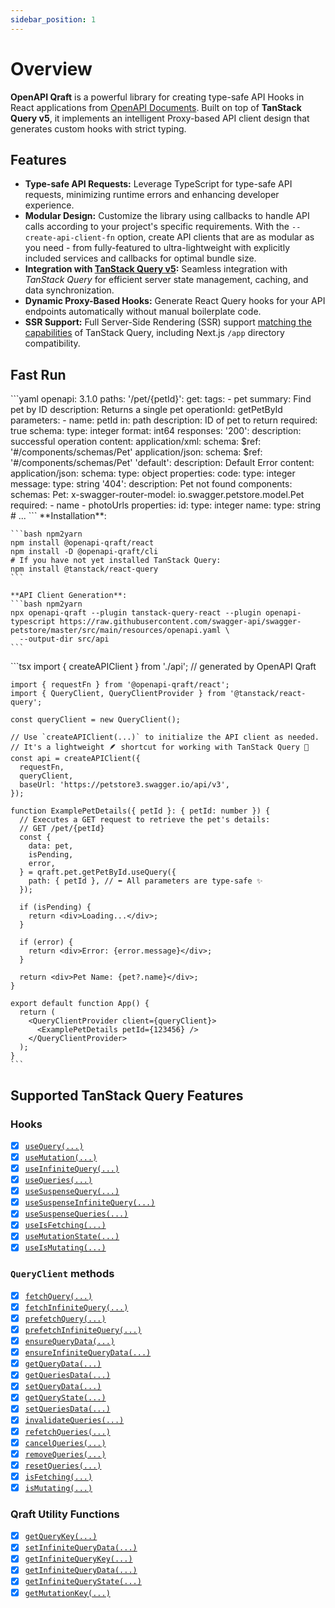 ```yaml
---
sidebar_position: 1
---
```



# Overview

**OpenAPI Qraft** is a powerful library for creating type-safe API Hooks in React applications from
[OpenAPI Documents](https://learn.openapis.org/).
Built on top of **TanStack Query v5**, it implements an intelligent Proxy-based API client design that generates
custom hooks with strict typing.

## Features

- **Type-safe API Requests:** Leverage TypeScript for type-safe API requests, minimizing runtime errors and enhancing
  developer experience.
- **Modular Design:** Customize the library using callbacks to handle API calls according to your project's
  specific requirements. With the `--create-api-client-fn` option, create API clients that are as modular as you need -
  from fully-featured to ultra-lightweight with explicitly included services and callbacks for optimal bundle size.
- **Integration with [TanStack Query v5](https://tanstack.com/query/v5):** Seamless integration with _TanStack Query_
  for efficient server state management, caching, and data synchronization.
- **Dynamic Proxy-Based Hooks:** Generate React Query hooks for your API endpoints automatically without manual
  boilerplate code.
- **SSR Support:** Full Server-Side Rendering (SSR) support
  [matching the capabilities](https://tanstack.com/query/latest/docs/framework/react/guides/advanced-ssr)
  of TanStack Query, including Next.js `/app` directory compatibility.

## Fast Run

<Tabs>
  <TabItem value="openapi" label="1. OpenAPI Document">
    ```yaml
    openapi: 3.1.0
    paths:
      '/pet/{petId}':
        get:
          tags:
            - pet
          summary: Find pet by ID
          description: Returns a single pet
          operationId: getPetById
          parameters:
            - name: petId
              in: path
              description: ID of pet to return
              required: true
              schema:
                type: integer
                format: int64
          responses:
            '200':
              description: successful operation
              content:
                application/xml:
                  schema:
                    $ref: '#/components/schemas/Pet'
                application/json:
                  schema:
                    $ref: '#/components/schemas/Pet'
            'default':
              description: Default Error
              content:
                application/json:
                  schema:
                    type: object
                    properties:
                      code:
                        type: integer
                      message:
                        type: string
            '404':
              description: Pet not found
    components:
      schemas:
        Pet:
          x-swagger-router-model: io.swagger.petstore.model.Pet
          required:
            - name
            - photoUrls
          properties:
            id:
              type: integer
            name:
              type: string
          # ...
    ```
  </TabItem>
  <TabItem value="setup" label="2. Setup">
    **Installation**:

    ```bash npm2yarn
    npm install @openapi-qraft/react
    npm install -D @openapi-qraft/cli
    # If you have not yet installed TanStack Query:
    npm install @tanstack/react-query
    ```

    **API Client Generation**:
    ```bash npm2yarn
    npx openapi-qraft --plugin tanstack-query-react --plugin openapi-typescript https://raw.githubusercontent.com/swagger-api/swagger-petstore/master/src/main/resources/openapi.yaml \
      --output-dir src/api
    ```
  </TabItem>
  <TabItem value="react" label="3. React" default>
    ```tsx
    import { createAPIClient } from './api'; // generated by OpenAPI Qraft

    import { requestFn } from '@openapi-qraft/react';
    import { QueryClient, QueryClientProvider } from '@tanstack/react-query';

    const queryClient = new QueryClient();

    // Use `createAPIClient(...)` to initialize the API client as needed.
    // It's a lightweight 🪶 shortcut for working with TanStack Query 🌴
    const api = createAPIClient({
      requestFn,
      queryClient,
      baseUrl: 'https://petstore3.swagger.io/api/v3',
    });

    function ExamplePetDetails({ petId }: { petId: number }) {
      // Executes a GET request to retrieve the pet's details:
      // GET /pet/{petId}
      const {
        data: pet,
        isPending,
        error,
      } = qraft.pet.getPetById.useQuery({
        path: { petId }, // ⬅︎ All parameters are type-safe ✨
      });

      if (isPending) {
        return <div>Loading...</div>;
      }

      if (error) {
        return <div>Error: {error.message}</div>;
      }

      return <div>Pet Name: {pet?.name}</div>;
    }

    export default function App() {
      return (
        <QueryClientProvider client={queryClient}>
          <ExamplePetDetails petId={123456} />
        </QueryClientProvider>
      );
    }
    ```
  </TabItem>
</Tabs>

## Supported TanStack Query Features

### Hooks

- [x] [`useQuery(...)`](/hooks/useQuery.mdx)
- [x] [`useMutation(...)`](/hooks/useMutation.mdx)
- [x] [`useInfiniteQuery(...)`](/hooks/useInfiniteQuery.mdx)
- [x] [`useQueries(...)`](/hooks/useQueries.mdx)
- [x] [`useSuspenseQuery(...)`](/hooks/useSuspenseQuery.mdx)
- [x] [`useSuspenseInfiniteQuery(...)`](/hooks/useSuspenseInfiniteQuery.mdx)
- [x] [`useSuspenseQueries(...)`](/hooks/useSuspenseQueries.mdx)
- [x] [`useIsFetching(...)`](/hooks/useIsFetching.mdx)
- [x] [`useMutationState(...)`](/hooks/useMutationState.mdx)
- [x] [`useIsMutating(...)`](/hooks/useIsMutating.mdx)

### `QueryClient` methods

- [x] [`fetchQuery(...)`](/query-client/fetchQuery.mdx)
- [x] [`fetchInfiniteQuery(...)`](/query-client/fetchInfiniteQuery.mdx)
- [x] [`prefetchQuery(...)`](/query-client/prefetchQuery.mdx)
- [x] [`prefetchInfiniteQuery(...)`](/query-client/prefetchInfiniteQuery.mdx)
- [x] [`ensureQueryData(...)`](/query-client/ensureQueryData.mdx)
- [x] [`ensureInfiniteQueryData(...)`](/query-client/ensureInfiniteQueryData.mdx)
- [x] [`getQueryData(...)`](/query-client/getQueryData.mdx)
- [x] [`getQueriesData(...)`](/query-client/getQueriesData.mdx)
- [x] [`setQueryData(...)`](/query-client/setQueryData.mdx)
- [x] [`getQueryState(...)`](/query-client/getQueryState.mdx)
- [x] [`setQueriesData(...)`](/query-client/setQueriesData.mdx)
- [x] [`invalidateQueries(...)`](/query-client/invalidateQueries.mdx)
- [x] [`refetchQueries(...)`](/query-client/refetchQueries.mdx)
- [x] [`cancelQueries(...)`](/query-client/cancelQueries.mdx)
- [x] [`removeQueries(...)`](/query-client/removeQueries.mdx)
- [x] [`resetQueries(...)`](/query-client/resetQueries.mdx)
- [x] [`isFetching(...)`](/query-client/isFetching.mdx)
- [x] [`isMutating(...)`](/query-client/isMutating.mdx)

### Qraft Utility Functions

- [x] [`getQueryKey(...)`](/query-client/getQueryKey.mdx)
- [x] [`setInfiniteQueryData(...)`](/query-client/setInfiniteQueryData.mdx)
- [x] [`getInfiniteQueryKey(...)`](/query-client/getInfiniteQueryKey.mdx)
- [x] [`getInfiniteQueryData(...)`](/query-client/getInfiniteQueryData.mdx)
- [x] [`getInfiniteQueryState(...)`](/query-client/getInfiniteQueryState.mdx)
- [x] [`getMutationKey(...)`](/query-client/getMutationKey.mdx)
